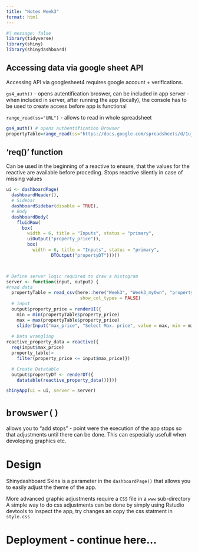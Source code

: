 ```yaml
---
title: "Notes Week3"
format: html
---
```



```r
#| message: false
library(tidyverse)
library(shiny)
library(shinydashboard)
```


## Accessing data via google sheet API

Accessing API via googlesheet4 requires google account + verifications.

`gs4_auth()` - opens autentification broswer, can be included in app server
 - when included in server, after running the app (locally), the console has to be used to create access before app is functional

`range_read(ss="URL")` - allows to read in whole spreadsheet


```r
gs4_auth() # opens authentification Browser 
propertyTable=range_read(ss="https://docs.google.com/spreadsheets/d/1u_2Nn_ZeN0VdEGYJewQ2bJd_1KZzzjjUpQLwZ6_r8Uw/edit#gid=0")

```

## 'req()' function
Can be used in the beginning of a reactive to ensure, that the values for the reactive are available before proceding. Stops reactive silently in case of missing values

```r
ui <- dashboardPage(
  dashboardHeader(),
  # Sidebar
  dashboardSidebar(disable = TRUE),
  # Body
  dashboardBody(
    fluidRow(
      box(
        width = 6, title = "Inputs", status = "primary",
        uiOutput("property_price")),
        box(
          width = 6, title = "Inputs", status = "primary",
                 DTOutput("propertyDT")))))



# Define server logic required to draw a histogram
server <- function(input, output) {
#read data 
  propertyTable = read_csv(here::here("Week3", "Week3_myOwn", "property_data.csv"),
                            show_col_types = FALSE)
  # input
  output$property_price = renderUI({
    min = min(propertyTable$property_price)
    max = max(propertyTable$property_price)
    sliderInput("max_price", "Select Max. price", value = max, min = min, max = max)})
  
  # Data wrangling
reactive_property_data = reactive({
  req(input$max_price)
  property_table|>
    filter(property_price <= input$max_price)})

  # Create Datatable
  output$propertyDT <- renderDT({
    datatable(reactive_property_data())})}

shinyApp(ui = ui, server = server)
```

# `browswer()`

allows you to "add stops" - point were the execution of the app stops so that adjustments until there can be done. This can especially usefull when devoloping graphics etc. 


# Design
Shinydashboard Skins is a parameter in the `dashboardPage()` that allows you to easily adjust the theme of the app.

More advanced graphic adjustments require a `CSS` file in a `www` sub-directory
A simple way to do css adjustments can be done by simply using Rstudio devtools to inspect the app, try changes an copy the css statment in `style.css`

# Deployment - continue here...




